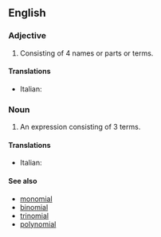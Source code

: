 ==English==

===Adjective===
{{en-adj|-}}

# Consisting of 4 names or parts or terms.

====Translations====
{{top}}
* Italian: {{t-|it|quadrinomiale}}
{{mid}}
{{bottom}}

===Noun===
{{en-noun}}

# {{algebra}} An expression consisting of 3 terms.

====Translations====
{{top}}
*Italian: {{t-|it|quadrinomio|m}}
{{trans-mid}}
{{trans-bottom}}

====See also====
*[[monomial]]
*[[binomial]]
*[[trinomial]]
*[[polynomial]]